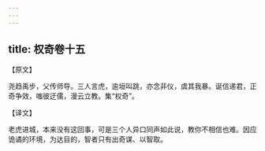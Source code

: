 ```yaml
---
---
---
```

title: 权奇卷十五
---



【原文】

尧趋禹步，父传师导。三人言虎，逾垣叫跳，亦念非仪，虞其我暴。诞信递君，正奇争效，嗤彼迂儒，漫云立教。集“权奇”。

【译文】

老虎进城，本来没有这回事，可是三个人异口同声如此说，教你不相信也难。因应诡谲的环境，为达目的，智者只有出奇谋、以智取。